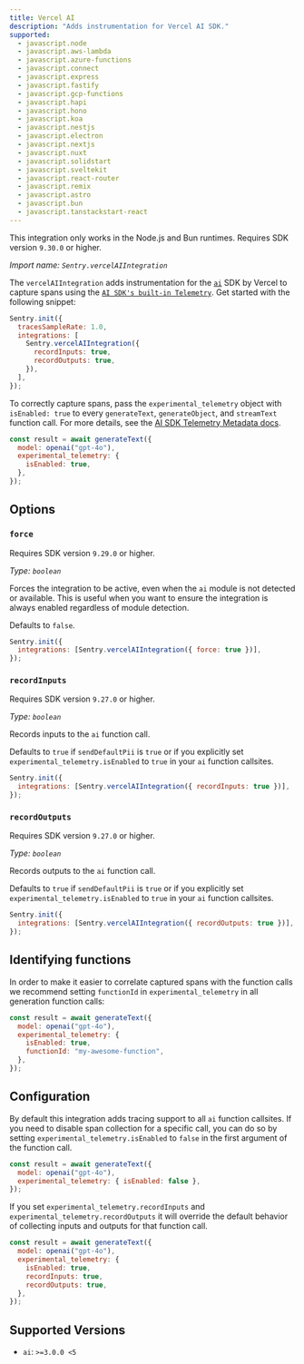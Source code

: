 ```yaml
---
title: Vercel AI
description: "Adds instrumentation for Vercel AI SDK."
supported:
  - javascript.node
  - javascript.aws-lambda
  - javascript.azure-functions
  - javascript.connect
  - javascript.express
  - javascript.fastify
  - javascript.gcp-functions
  - javascript.hapi
  - javascript.hono
  - javascript.koa
  - javascript.nestjs
  - javascript.electron
  - javascript.nextjs
  - javascript.nuxt
  - javascript.solidstart
  - javascript.sveltekit
  - javascript.react-router
  - javascript.remix
  - javascript.astro
  - javascript.bun
  - javascript.tanstackstart-react
---
```


<Alert>

This integration only works in the Node.js and Bun runtimes. Requires SDK version `9.30.0` or higher.

</Alert>

_Import name: `Sentry.vercelAIIntegration`_

The `vercelAIIntegration` adds instrumentation for the [`ai`](https://www.npmjs.com/package/ai) SDK by Vercel to capture spans using the [`AI SDK's built-in Telemetry`](https://sdk.vercel.ai/docs/ai-sdk-core/telemetry). Get started with the following snippet:

```javascript
Sentry.init({
  tracesSampleRate: 1.0,
  integrations: [
    Sentry.vercelAIIntegration({
      recordInputs: true,
      recordOutputs: true,
    }),
  ],
});
```

To correctly capture spans, pass the `experimental_telemetry` object with `isEnabled: true` to every `generateText`, `generateObject`, and `streamText` function call. For more details, see the [AI SDK Telemetry Metadata docs](https://sdk.vercel.ai/docs/ai-sdk-core/telemetry#telemetry-metadata).

```javascript
const result = await generateText({
  model: openai("gpt-4o"),
  experimental_telemetry: {
    isEnabled: true,
  },
});
```

## Options

### `force`

Requires SDK version `9.29.0` or higher.

_Type: `boolean`_

Forces the integration to be active, even when the `ai` module is not detected or available. This is useful when you want to ensure the integration is always enabled regardless of module detection.

Defaults to `false`.

```javascript
Sentry.init({
  integrations: [Sentry.vercelAIIntegration({ force: true })],
});
```

### `recordInputs`

Requires SDK version `9.27.0` or higher.

_Type: `boolean`_

Records inputs to the `ai` function call.

Defaults to `true` if `sendDefaultPii` is `true` or if you explicitly set `experimental_telemetry.isEnabled` to `true` in your `ai` function callsites.

```javascript
Sentry.init({
  integrations: [Sentry.vercelAIIntegration({ recordInputs: true })],
});
```

### `recordOutputs`

Requires SDK version `9.27.0` or higher.

_Type: `boolean`_

Records outputs to the `ai` function call.

Defaults to `true` if `sendDefaultPii` is `true` or if you explicitly set `experimental_telemetry.isEnabled` to `true` in your `ai` function callsites.

```javascript
Sentry.init({
  integrations: [Sentry.vercelAIIntegration({ recordOutputs: true })],
});
```

## Identifying functions

In order to make it easier to correlate captured spans with the function calls we recommend setting `functionId` in `experimental_telemetry` in all generation function calls:

```javascript
const result = await generateText({
  model: openai("gpt-4o"),
  experimental_telemetry: {
    isEnabled: true,
    functionId: "my-awesome-function",
  },
});
```

## Configuration

By default this integration adds tracing support to all `ai` function callsites. If you need to disable span collection for a specific call, you can do so by setting `experimental_telemetry.isEnabled` to `false` in the first argument of the function call.

```javascript
const result = await generateText({
  model: openai("gpt-4o"),
  experimental_telemetry: { isEnabled: false },
});
```

If you set `experimental_telemetry.recordInputs` and `experimental_telemetry.recordOutputs` it will override the default behavior of collecting inputs and outputs for that function call.

```javascript
const result = await generateText({
  model: openai("gpt-4o"),
  experimental_telemetry: {
    isEnabled: true,
    recordInputs: true,
    recordOutputs: true,
  },
});
```

## Supported Versions

- `ai`: `>=3.0.0 <5`
